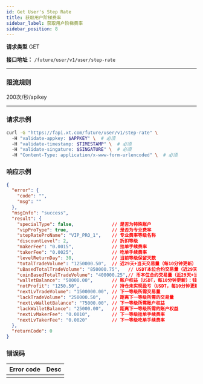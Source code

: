 ```yaml
---
id: Get User's Step Rate
title: 获取用户阶梯费率
sidebar_label: 获取用户阶梯费率
sidebar_position: 8
---
```


**请求类型** GET

**接口地址：** `/future/user/v1/user/step-rate`

---

### 限流规则

200次/秒/apikey

---

### 请求示例

```bash title="Request"
curl -G "https://fapi.xt.com/future/user/v1/step-rate" \ 
  -H "validate-appkey: $APPKEY" \  # 必须
  -H "validate-timestamp: $TIMESTAMP" \  # 必须
  -H "validate-singature: $SINGATURE" \  # 必须
  -H "Content-Type: application/x-www-form-urlencoded" \  # 必须
```

### 响应示例

```json title="Response"
{
  "error": {
    "code": "",
    "msg": ""
  },
  "msgInfo": "success",
  "result": {
    "specialType": false,              // 是否为特殊账户
    "vipProType": true,                // 是否为专业费率
    "stepRateProName": "VIP_PRO_1",    // 专业费率等级名称
    "discountLevel": 2,                // 折扣等级
    "makerFee": "0.0015",              // 挂单手续费率
    "takerFee": "0.0025",              // 吃单手续费率
    "levelReturnDay": 30,              // 当前等级保留天数
    "totalTradeVolume": "1250000.50",  // 近29天+当天交易量（每10分钟更新）
    "uBasedTotalTradeVolume": "850000.75",   // USDT本位合约交易量（近29天+当天）
    "coinBasedTotalTradeVolume": "400000.25",// 币本位合约交易量（近29天+当天）
    "walletBalance": "50000.00",       // 账户权益（USDT，每10分钟更新）：钱包余额+未实现盈亏
    "notProfit": "1250.50",            // 持仓未实现盈亏（USDT，每10分钟更新）
    "nextLvTradeVolume": "1500000.00", // 下一等级所需交易量
    "lackTradeVolume": "250000.50",    // 距离下一等级所需的交易量
    "nextLvWalletBalance": "75000.00", // 下一等级所需账户权益
    "lackWalletBalance": "25000.00",   // 距离下一等级所需的账户权益
    "nextLvMakerFee": "0.0010",        // 下一等级挂单手续费率
    "nextLvTakerFee": "0.0020"         // 下一等级吃单手续费率
  },
  "returnCode": 0
}
```

### 错误码

| Error code | Desc |
|-------------|------|
|  |  |
